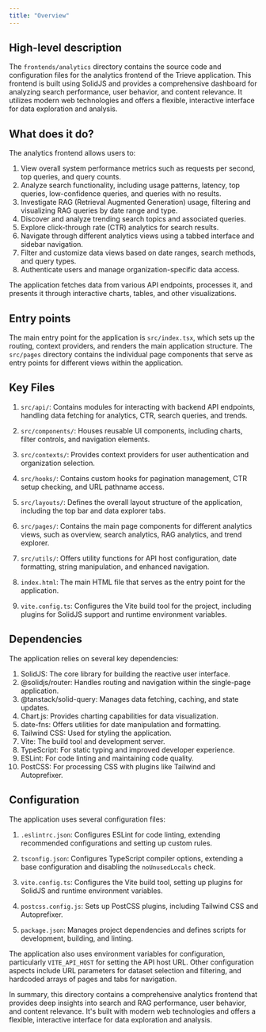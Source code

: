 ```yaml
---
title: "Overview"
---
```


## High-level description
The `frontends/analytics` directory contains the source code and configuration files for the analytics frontend of the Trieve application. This frontend is built using SolidJS and provides a comprehensive dashboard for analyzing search performance, user behavior, and content relevance. It utilizes modern web technologies and offers a flexible, interactive interface for data exploration and analysis.

## What does it do?
The analytics frontend allows users to:

1. View overall system performance metrics such as requests per second, top queries, and query counts.
2. Analyze search functionality, including usage patterns, latency, top queries, low-confidence queries, and queries with no results.
3. Investigate RAG (Retrieval Augmented Generation) usage, filtering and visualizing RAG queries by date range and type.
4. Discover and analyze trending search topics and associated queries.
5. Explore click-through rate (CTR) analytics for search results.
6. Navigate through different analytics views using a tabbed interface and sidebar navigation.
7. Filter and customize data views based on date ranges, search methods, and query types.
8. Authenticate users and manage organization-specific data access.

The application fetches data from various API endpoints, processes it, and presents it through interactive charts, tables, and other visualizations.

## Entry points
The main entry point for the application is `src/index.tsx`, which sets up the routing, context providers, and renders the main application structure. The `src/pages` directory contains the individual page components that serve as entry points for different views within the application.

## Key Files
1. `src/api/`: Contains modules for interacting with backend API endpoints, handling data fetching for analytics, CTR, search queries, and trends.

2. `src/components/`: Houses reusable UI components, including charts, filter controls, and navigation elements.

3. `src/contexts/`: Provides context providers for user authentication and organization selection.

4. `src/hooks/`: Contains custom hooks for pagination management, CTR setup checking, and URL pathname access.

5. `src/layouts/`: Defines the overall layout structure of the application, including the top bar and data explorer tabs.

6. `src/pages/`: Contains the main page components for different analytics views, such as overview, search analytics, RAG analytics, and trend explorer.

7. `src/utils/`: Offers utility functions for API host configuration, date formatting, string manipulation, and enhanced navigation.

8. `index.html`: The main HTML file that serves as the entry point for the application.

9. `vite.config.ts`: Configures the Vite build tool for the project, including plugins for SolidJS support and runtime environment variables.

## Dependencies
The application relies on several key dependencies:

1. SolidJS: The core library for building the reactive user interface.
2. @solidjs/router: Handles routing and navigation within the single-page application.
3. @tanstack/solid-query: Manages data fetching, caching, and state updates.
4. Chart.js: Provides charting capabilities for data visualization.
5. date-fns: Offers utilities for date manipulation and formatting.
6. Tailwind CSS: Used for styling the application.
7. Vite: The build tool and development server.
8. TypeScript: For static typing and improved developer experience.
9. ESLint: For code linting and maintaining code quality.
10. PostCSS: For processing CSS with plugins like Tailwind and Autoprefixer.

## Configuration
The application uses several configuration files:

1. `.eslintrc.json`: Configures ESLint for code linting, extending recommended configurations and setting up custom rules.

2. `tsconfig.json`: Configures TypeScript compiler options, extending a base configuration and disabling the `noUnusedLocals` check.

3. `vite.config.ts`: Configures the Vite build tool, setting up plugins for SolidJS and runtime environment variables.

4. `postcss.config.js`: Sets up PostCSS plugins, including Tailwind CSS and Autoprefixer.

5. `package.json`: Manages project dependencies and defines scripts for development, building, and linting.

The application also uses environment variables for configuration, particularly `VITE_API_HOST` for setting the API host URL. Other configuration aspects include URL parameters for dataset selection and filtering, and hardcoded arrays of pages and tabs for navigation.

In summary, this directory contains a comprehensive analytics frontend that provides deep insights into search and RAG performance, user behavior, and content relevance. It's built with modern web technologies and offers a flexible, interactive interface for data exploration and analysis.